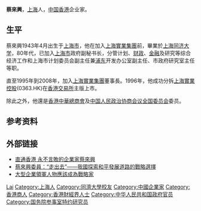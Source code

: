'''蔡來興'''{{BD|1943年|4月|catIdx=C蔡}}，[[上海|上海]]人，[[中国香港|中国香港]]企业家。

== 生平 ==
蔡來興1943年4月出生于[[上海市|上海市]]，他在加入[[上海實業集團|上海實業集團]]前，畢業於[[上海|上海]][[同济大学|同济大学]]，80年代，已加入[[上海市|上海市]]政府副秘书长，分管计划、[[财政|财政]]、[[金融|金融]]及研究等综合经济工作和上海市计划委员会副主任兼[[浦东|浦东]]开发办公室副主任、市政府研究室主任等职。

直至1995年到2008年，加入[[上海實業集團|上海實業集團]]董事長。1996年，他成功分拆[[上海實業控股|上海實業控股]](0363.HK)在[[香港交易所|香港交易所]]主版上市。

除此之外，他還是[[香港中華總商會|香港中華總商會]]及[[中国人民政治协商会议全国委员会|中国人民政治协商会议全国委员会]]委员。

== 参考资料 ==
{{reflist}}

== 外部链接 ==
* [http://news.cctv.com/financial/20070202/109238.shtml 直通香港 永不言敗的企業家蔡來興] {{Wayback|url=http://news.cctv.com/financial/20070202/109238.shtml |date=20200122100643 }}
* [http://big5.china.com.cn/chinese/zhuanti/2005lh/811052.htm 蔡來興委員：“走出去”——我國探索和平發展道路的戰略選擇] {{Wayback|url=http://big5.china.com.cn/chinese/zhuanti/2005lh/811052.htm |date=20160305082107 }}
* [http://news.xinhuanet.com/newmedia/2005-08/02/content_3298552.htm 大型企業領軍人物應該成為戰略家]{{dead link|date=2018年4月 |bot=InternetArchiveBot |fix-attempted=yes }}

{{国务院参事室特约研究员}}

{{Authority control}}
{{DEFAULTSORT:Cai蔡}}
[[Category:蔡姓|Lai]]
[[Category:上海人|Category:上海人]]
[[Category:同濟大學校友|Category:同濟大學校友]]
[[Category:中國企業家|Category:中國企業家]]
[[Category:香港商人|Category:香港商人]]
[[Category:香港財經界人士|Category:香港財經界人士]]
[[Category:中华人民共和国政府官员|Category:中华人民共和国政府官员]]
[[Category:国务院参事室特约研究员|Category:国务院参事室特约研究员]]